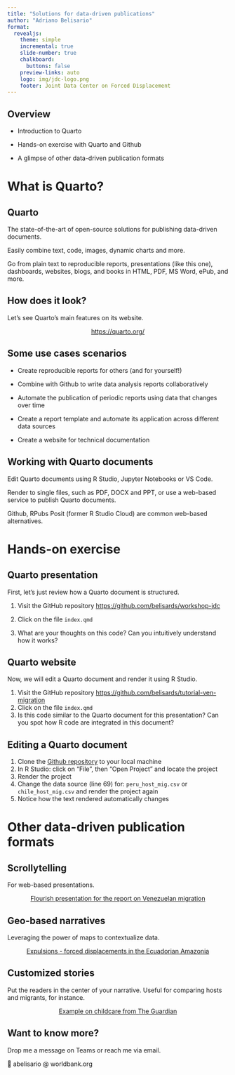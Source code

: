 ```yaml
---
title: "Solutions for data-driven publications"
author: "Adriano Belisario"
format:
  revealjs: 
    theme: simple
    incremental: true
    slide-number: true
    chalkboard: 
      buttons: false
    preview-links: auto
    logo: img/jdc-logo.png
    footer: Joint Data Center on Forced Displacement
---
```

## Overview

- Introduction to Quarto

- Hands-on exercise with Quarto and Github

- A glimpse of other data-driven publication formats

# What is Quarto?

## Quarto 

The state-of-the-art of open-source solutions for publishing data-driven documents.

Easily combine text, code, images, dynamic charts and more.

Go from plain text to reproducible reports, presentations (like this one), dashboards, websites, blogs, and books in HTML, PDF, MS Word, ePub, and more.

## How does it look?

Let's see Quarto's main features on its website.

::: {style="text-align: center; margin-top: 1em"}
[https://quarto.org/](https://quarto.org/){preview-link="true" style="text-align: center"}
:::

## Some use cases scenarios

- Create reproducible reports for others (and for yourself!)

- Combine with Github to write data analysis reports collaboratively

- Automate the publication of periodic reports using data that changes over time

- Create a report template and automate its application across different data sources

- Create a website for technical documentation

## Working with Quarto documents

Edit Quarto documents using R Studio, Jupyter Notebooks or VS Code.

Render to single files, such as PDF, DOCX and PPT, or use a web-based service to publish Quarto documents.

Github, RPubs Posit (former R Studio Cloud) are common web-based alternatives. 

# Hands-on exercise

## Quarto presentation

First, let's just review how a Quarto document is structured.

1. Visit the GitHub repository [https://github.com/belisards/workshop-jdc](https://github.com/belisards/workshop-jdc)

2. Click on the file `index.qmd`

3. What are your thoughts on this code? Can you intuitively understand how it works? 
         
## Quarto website

Now, we will edit a Quarto document and render it using R Studio.

1. Visit the GitHub repository [https://github.com/belisards/tutorial-ven-migration](https://github.com/belisards/tutorial-ven-migration)
2. Click on the file `index.qmd`
3. Is this code similar to the Quarto document for this presentation? Can you spot how R code are integrated in this document?

## Editing a Quarto document

1. Clone the [Github repository](https://github.com/belisards/tutorial-ven-migration) to your local machine
2. In R Studio: click on "File", then "Open Project" and locate the project
3. Render the project
3. Change the data source (line 69) for: `peru_host_mig.csv` or `chile_host_mig.csv` and render the project again
4. Notice how the text rendered automatically changes 

# Other data-driven publication formats

## Scrollytelling

For web-based presentations.

::: {style="text-align: center; margin-top: 1em"}
[Flourish presentation for the report on Venezuelan migration](https://public.flourish.studio/story/2250700/?full){preview-link="true" style="text-align: center"}
:::

## Geo-based narratives

Leveraging the power of maps to contextualize data.

::: {style="text-align: center; margin-top: 1em"}
[Expulsions - forced displacements in the Ecuadorian Amazonia](https://documental.xyz/expulsions)
:::

## Customized stories

Put the readers in the center of your narrative. Useful for comparing hosts and migrants, for instance.

::: {style="text-align: center; margin-top: 1em"}
[Example on childcare from The Guardian](https://www.theguardian.com/society/ng-interactive/2023/nov/06/how-much-does-it-cost-for-you-to-raise-a-child)
:::

## Want to know more?

Drop me a message on Teams or reach me via email.

📧 abelisario @ worldbank.org
